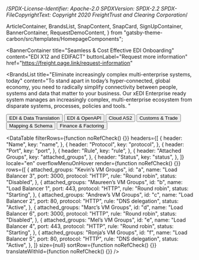 /_SPDX-License-Identifier: Apache-2.0
SPDXVersion: SPDX-2.2
SPDX-FileCopyrightText: Copyright 2020 FreightTrust and Clearing Corporation_/

  ArticleContainer,
  BrandsList,
  SnapContent,
  SnapCard,
  SignUpContainer,
  BannerContainer,
  RequestDemoContent,
} from "gatsby-theme-carbon/src/templates/HomepageComponents";


<BannerContainer
  title="Seamless & Cost Effective EDI Onboarding"
  content="EDI X12 and EDIFACT"
  buttonLabel="Request more information"
  href="https://freight.page.link/request-information"
>

</BannerContainer>

<BrandsList
  title="Eliminate increasingly complex multi-enterprise systems, today"
  content="To stand apart in today’s hyper-connected, global economy, you need to radically simplify connectivity between people, systems and data that matter to your business. Our xEDI Enterprise ready system manages an increasingly complex, multi-enterprise ecosystem from disparate systems, processes, policies and tools. "
>

  <Row>
    <Column colMd={2} colLg={2}>
      <Button kind="secondary"   href="https://freight.page.link/request-information">
       EDI & Data Translation
      </Button>
    </Column>
    <Column colMd={2} colLg={2}>
      <Button kind="secondary"   href="https://freight.page.link/request-information">
       EDI & OpenAPI
      </Button>
    </Column>
    <Column colMd={2} colLg={2}>
      <Button kind="secondary"   href="https://freight.page.link/request-information">
        Cloud AS2
      </Button>
    </Column>
    <Column colMd={2} colLg={2}>
      <Button kind="secondary"   href="https://freight.page.link/request-information">
        Customs & Trade
      </Button>
    </Column>
    <Column colMd={2} colLg={2}>
      <Button kind="secondary"   href="https://freight.page.link/request-information">
        Mapping & Schema
      </Button>
    </Column>
    <Column colMd={2} colLg={2}>
      <Button kind="secondary"   href="https://freight.page.link/request-information">
      Finance & Factoring
      </Button>
    </Column>
  </Row>
</BrandsList>

<DataTable
  filterRows={function noRefCheck() {}}
  headers={[
    {
      header: "Name",
      key: "name",
    },
    {
      header: "Protocol",
      key: "protocol",
    },
    {
      header: "Port",
      key: "port",
    },
    {
      header: "Rule",
      key: "rule",
    },
    {
      header: "Attached Groups",
      key: "attached_groups",
    },
    {
      header: "Status",
      key: "status",
    },
  ]}
  locale="en"
  overflowMenuOnHover
  render={function noRefCheck() {}}
  rows={[
    {
      attached_groups: "Kevin’s VM Groups",
      id: "a",
      name: "Load Balancer 3",
      port: 3000,
      protocol: "HTTP",
      rule: "Round robin",
      status: "Disabled",
    },
    {
      attached_groups: "Maureen’s VM Groups",
      id: "b",
      name: "Load Balancer 1",
      port: 443,
      protocol: "HTTP",
      rule: "Round robin",
      status: "Starting",
    },
    {
      attached_groups: "Andrew’s VM Groups",
      id: "c",
      name: "Load Balancer 2",
      port: 80,
      protocol: "HTTP",
      rule: "DNS delegation",
      status: "Active",
    },
    {
      attached_groups: "Marc’s VM Groups",
      id: "d",
      name: "Load Balancer 6",
      port: 3000,
      protocol: "HTTP",
      rule: "Round robin",
      status: "Disabled",
    },
    {
      attached_groups: "Mel’s VM Groups",
      id: "e",
      name: "Load Balancer 4",
      port: 443,
      protocol: "HTTP",
      rule: "Round robin",
      status: "Starting",
    },
    {
      attached_groups: "Ronja’s VM Groups",
      id: "f",
      name: "Load Balancer 5",
      port: 80,
      protocol: "HTTP",
      rule: "DNS delegation",
      status: "Active",
    },
  ]}
  size={null}
  sortRow={function noRefCheck() {}}
  translateWithId={function noRefCheck() {}}
/>
